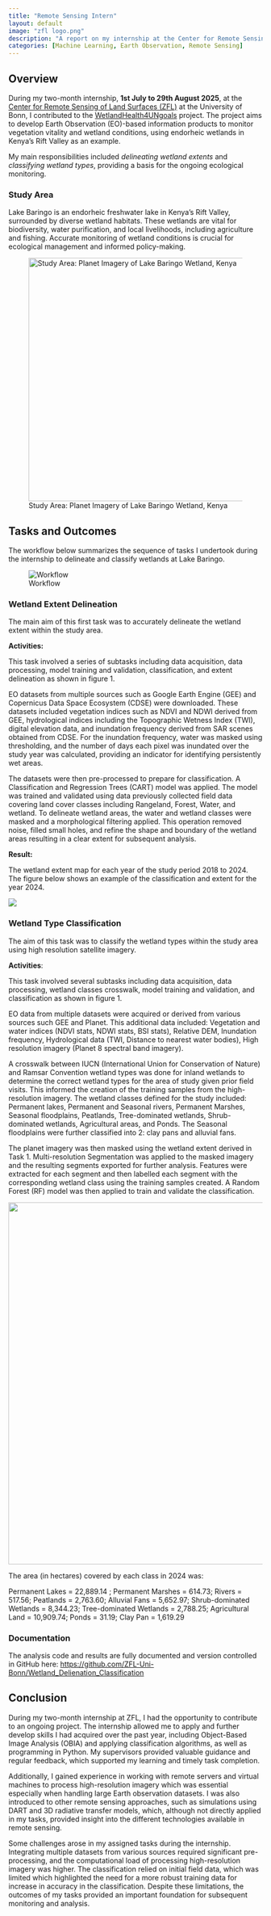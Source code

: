 ```yaml
---
title: "Remote Sensing Intern"
layout: default
image: "zfl logo.png"
description: "A report on my internship at the Center for Remote Sensing of Land Suraces (ZFL), Bonn Germany, within the project WetlandHealth4UNgoals" 
categories: [Machine Learning, Earth Observation, Remote Sensing]
---
```


## Overview

During my two-month internship, **1st July to 29th August 2025**, at the [Center for Remote Sensing of Land Surfaces (ZFL)](https://www.zfl.uni-bonn.de/) at the University of Bonn, I contributed to the [WetlandHealth4UNgoals](https://www.zfl.uni-bonn.de/research/projects/wetlandhealth) project. The project aims to develop Earth Observation (EO)-based information products to monitor vegetation vitality and wetland conditions, using endorheic wetlands in Kenya's Rift Valley as an example.

My main responsibilities included *delineating wetland extents* and *classifying wetland types*, providing a basis for the ongoing ecological monitoring.

### Study Area

Lake Baringo is an endorheic freshwater lake in Kenya's Rift Valley, surrounded by diverse wetland habitats. These wetlands are vital for biodiversity, water purification, and local livelihoods, including agriculture and fishing. Accurate monitoring of wetland conditions is crucial for ecological management and informed policy-making.

![Study Area: Planet Imagery of Lake Baringo Wetland, Kenya](images/clipboard-3316938238.png){fig-align="center" width="482"}

## Tasks and Outcomes

The workflow below summarizes the sequence of tasks I undertook during the internship to delineate and classify wetlands at Lake Baringo.

![Workflow](images/clipboard-801217152.png)

### Wetland Extent Delineation

The main aim of this first task was to accurately delineate the wetland extent within the study area.

**Activities:**

This task involved a series of subtasks including data acquisition, data processing, model training and validation, classification, and extent delineation as shown in figure 1.

EO datasets from multiple sources such as Google Earth Engine (GEE) and Copernicus Data Space Ecosystem (CDSE) were downloaded. These datasets included vegetation indices such as NDVI and NDWI derived from GEE, hydrological indices including the Topographic Wetness Index (TWI), digital elevation data, and inundation frequency derived from SAR scenes obtained from CDSE. For the inundation frequency, water was masked using thresholding, and the number of days each pixel was inundated over the study year was calculated, providing an indicator for identifying persistently wet areas.

The datasets were then pre-processed to prepare for classification. A Classification and Regression Trees (CART) model was applied. The model was trained and validated using data previously collected field data covering land cover classes including Rangeland, Forest, Water, and wetland. To delineate wetland areas, the water and wetland classes were masked and a morphological filtering applied. This operation removed noise, filled small holes, and refine the shape and boundary of the wetland areas resulting in a clear extent for subsequent analysis.

**Result:**

The wetland extent map for each year of the study period 2018 to 2024. The figure below shows an example of the classification and extent for the year 2024.

![](images/clipboard-4264063918.png){fig-align="center"}

### Wetland Type Classification

The aim of this task was to classify the wetland types within the study area using high resolution satellite imagery.

**Activities**:

This task involved several subtasks including data acquisition, data processing, wetland classes crosswalk, model training and validation, and classification as shown in figure 1.

EO data from multiple datasets were acquired or derived from various sources such GEE and Planet. This additional data included: Vegetation and water indices (NDVI stats, NDWI stats, BSI stats), Relative DEM, Inundation frequency, Hydrological data (TWI, Distance to nearest water bodies), High resolution imagery (Planet 8 spectral band imagery).

A crosswalk between IUCN (International Union for Conservation of Nature) and Ramsar Convention wetland types was done for inland wetlands to determine the correct wetland types for the area of study given prior field visits. This informed the creation of the training samples from the high-resolution imagery. The wetland classes defined for the study included: Permanent lakes, Permanent and Seasonal rivers, Permanent Marshes, Seasonal floodplains, Peatlands, Tree-dominated wetlands, Shrub-dominated wetlands, Agricultural areas, and Ponds. The Seasonal floodplains were further classified into 2: clay pans and alluvial fans.

The planet imagery was then masked using the wetland extent derived in Task 1. Multi-resolution Segmentation was applied to the masked imagery and the resulting segments exported for further analysis. Features were extracted for each segment and then labelled each segment with the corresponding wetland class using the training samples created. A Random Forest (RF) model was then applied to train and validate the classification.

![](images/classification.png){fig-align="center" width="717"}

The area (in hectares) covered by each class in 2024 was:

Permanent Lakes = 22,889.14 ; Permanent Marshes = 614.73; Rivers = 517.56; Peatlands = 2,763.60; Alluvial Fans = 5,652.97; Shrub-dominated Wetlands = 8,344.23; Tree-dominated Wetlands = 2,788.25; Agricultural Land = 10,909.74; Ponds = 31.19; Clay Pan = 1,619.29

### Documentation

The analysis code and results are fully documented and version controlled in GitHub here: <https://github.com/ZFL-Uni-Bonn/Wetland_Delienation_Classification>

## Conclusion

During my two-month internship at ZFL, I had the opportunity to contribute to an ongoing project. The internship allowed me to apply and further develop skills I had acquired over the past year, including Object-Based Image Analysis (OBIA) and applying classification algorithms, as well as programming in Python. My supervisors provided valuable guidance and regular feedback, which supported my learning and timely task completion.

Additionally, I gained experience in working with remote servers and virtual machines to process high-resolution imagery which was essential especially when handling large Earth observation datasets. I was also introduced to other remote sensing approaches, such as simulations using DART and 3D radiative transfer models, which, although not directly applied in my tasks, provided insight into the different technologies available in remote sensing.

Some challenges arose in my assigned tasks during the internship. Integrating multiple datasets from various sources required significant pre-processing, and the computational load of processing high-resolution imagery was higher. The classification relied on initial field data, which was limited which highlighted the need for a more robust training data for increase in accuracy in the classification. Despite these limitations, the outcomes of my tasks provided an important foundation for subsequent monitoring and analysis.
